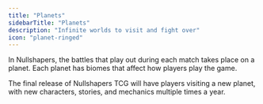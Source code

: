 ```yaml
---
title: "Planets"
sidebarTitle: "Planets"
description: "Infinite worlds to visit and fight over"
icon: "planet-ringed"
---
```


In Nullshapers, the battles that play out during each match takes place on a planet.
Each planet has biomes that affect how players play the game.

<Info>
  The final release of Nullshapers TCG will have players visiting a new planet, with
  new characters, stories, and mechanics multiple times a year.
</Info>
